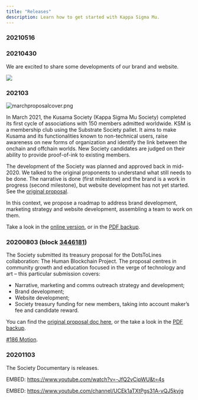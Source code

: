 ```yaml
---
title: "Releases"
description: Learn how to get started with Kappa Sigma Mu.
---
```


### 20210516

### 20210430

We are excited to share some developments of our brand and website.

![](https://i.imgur.com/BZX4P2X.jpg)

### 202103

![marchproposalcover.png](./assets/marchproposalcover.png)

In March 2021, the Kusama Society (Kappa Sigma Mu Society) completed its first cycle of associations with 150 members admitted worldwide. KSM is a membership club using the Substrate Society pallet. It aims to make Kusama and its functionalities known to non-technical users, raise awareness on new forms of organization and identify the link between the onchain and offchain worlds. New Society candidates are judged on their ability to provide proof-of-ink to existing members.

The development of the Society was planned and approved back in mid-2020. We talked to the original proponents to understand what still needs to be done. The narrative is done (first milestone) and the brand is a work in progress (second milestone), but website development has not yet started. See the [original proposal](./assets/DotsToLines-KSMSocietyCollaborationTheKusamaHumanBlockchainProject.pdf).

In this context, we propose a roadmap to address brand development, marketing strategy and website development, assembling a team to work on them.

Take a look in the [online version](https://docs.google.com/document/d/1LvOR3-8U8m5b0b-yN41MDxZUBVAR09lroavtZ2VwRYo/edit), or in the [PDF backup](./assets/KusamaSpendingProposal-KappaSigmaMu-V1.pdf).


### 20200803 (block [3446181](https://polkascan.io/kusama/block/3446181))

The Society submitted its treasury proposal for the DotsToLines collaboration: The Human Blockchain Project. The proposal centres in community growth and education focused in the verge of technology and art – this particular submission covers:

* Narrative, marketing and comms outreach strategy and development;
* Brand development;
* Website development;
* Society treasury funding for new members, taking into account maker’s fee and candidate reward.

You can find the [original proposal doc here](https://drive.google.com/file/d/1q6kFyznrDnyctZViK29J2OvBrr4D1LNo/view?usp=sharingThe), or the take a look in the [PDF backup](./assets/DotsToLines-KSMSocietyCollaborationTheKusamaHumanBlockchainProject.pdf).

[#186 Motion](https://kusama.polkassembly.io/motion/186).



### 20201103

The Society Documentary is releases.

EMBED:
https://www.youtube.com/watch?v=-JfQ2vCipWU&t=4s

EMBED:
https://www.youtube.com/channel/UCEk1aTXtPgs31A-vQJ5kvjg

